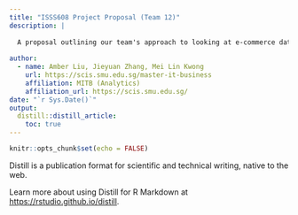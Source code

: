 ```yaml
---
title: "ISSS608 Project Proposal (Team 12)"
description: |
  
  A proposal outlining our team's approach to looking at e-commerce data from Olist, a Brazillian e-commerce marketplace integrator, using visual analytics techniques acquired as part of the ISSS608 Visual Analytics course curriculum.
  
author:
  - name: Amber Liu, Jieyuan Zhang, Mei Lin Kwong
    url: https://scis.smu.edu.sg/master-it-business
    affiliation: MITB (Analytics)
    affiliation_url: https://scis.smu.edu.sg/
date: "`r Sys.Date()`"
output: 
  distill::distill_article:
    toc: true
---
```


```r
knitr::opts_chunk$set(echo = FALSE)
```

Distill is a publication format for scientific and technical writing, native to the web. 

Learn more about using Distill for R Markdown at <https://rstudio.github.io/distill>.





